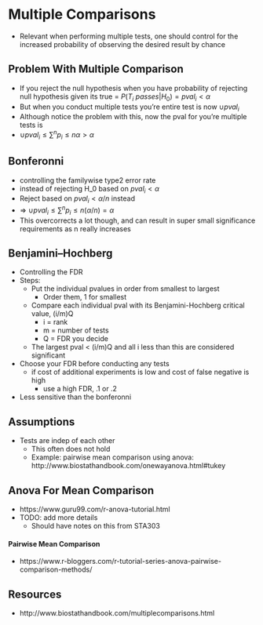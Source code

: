 # Multiple Comparisons
- Relevant when performing multiple tests, one should control for the increased probability of observing the desired result by chance

## Problem With Multiple Comparison
- If you reject the null hypothesis when you have probability of rejecting null hypothesis given its true = $P(T_i \ passes | H_0) = pval_i < \alpha$
- But when you conduct multiple tests you're entire test is now $\cup pval_i$
- Although notice the problem with this, now the pval for you're multiple tests is
- $\cup pval_i \leq \sum^n p_i \leq n\alpha > \alpha$

## Bonferonni
- controlling the familywise type2 error rate
- instead of rejecting H_0 based on $pval_i < \alpha$
- Reject based on $pval_i < \alpha / n$ instead
- => $\cup pval_i \leq \sum^n p_i \leq n(\alpha / n) = \alpha$
- This overcorrects a lot though, and can result in super small significance requirements as n really increases

## Benjamini–Hochberg
- Controlling the FDR
- Steps:
    - Put the individual pvalues in order from smallest to largest
        - Order them, 1 for smallest
    - Compare each individual pval with its Benjamini-Hochberg critical value, (i/m)Q
        - i = rank
        - m = number of tests
        - Q = FDR you decide
    - The largest pval < (i/m)Q and all i less than this are considered significant
- Choose your FDR before conducting any tests
    - if cost of additional experiments is low and cost of false negative is high
        - use a high FDR, .1 or .2
- Less sensitive than the bonferonni

## Assumptions
- Tests are indep of each other
    - This often does not hold
    - Example: pairwise mean comparison using anova: http://www.biostathandbook.com/onewayanova.html#tukey

## Anova For Mean Comparison
- https://www.guru99.com/r-anova-tutorial.html
- TODO: add more details
    - Should have notes on this from STA303 

#### Pairwise Mean Comparison
- https://www.r-bloggers.com/r-tutorial-series-anova-pairwise-comparison-methods/


## Resources
- http://www.biostathandbook.com/multiplecomparisons.html